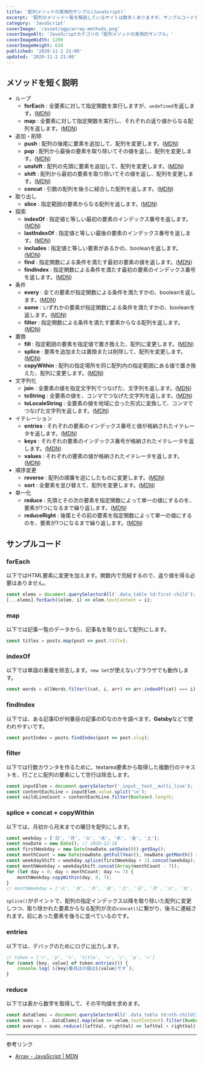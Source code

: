 ```yaml
---
title: '配列メソッドの実用的サンプル(JavaScript)'
excerpt: '配列のメソッド一覧を解説しているサイトは数多くありますが、サンプルコードを見るだけでは実際の使い方をイメージできないことも(特にcopyWithinとreduceRight)。実際に近いサンプルを載せています。'
category: 'JavaScript'
coverImage: '/asset/ogp/array-methods.png'
coverImageAlt: 'JavaScriptカテゴリの「配列メソッドの実用的サンプル」'
coverImageWidth: 1200
coverImageHeight: 630
published: '2020-11-2 21:00'
updated: '2020-11-2 21:00'
---
```


## メソッドを短く説明

- ループ
    - **forEach** : 全要素に対して指定関数を実行しますが、`undefined`を返します。([MDN](https://developer.mozilla.org/ja/docs/Web/JavaScript/Reference/Global_Objects/Array/forEach))
    - **map** : 全要素に対して指定関数を実行し、それぞれの返り値からなる配列を返します。([MDN](https://developer.mozilla.org/ja/docs/Web/JavaScript/Reference/Global_Objects/Array/map))
- 追加・削除
    - **push** : 配列の後尾に要素を追加して、配列を変更します。([MDN](https://developer.mozilla.org/ja/docs/Web/JavaScript/Reference/Global_Objects/Array/push))
    - **pop** : 配列から最後の要素を取り除いてその値を返し、配列を変更します。([MDN](https://developer.mozilla.org/ja/docs/Web/JavaScript/Reference/Global_Objects/Array/pop))
    - **unshift** : 配列の先頭に要素を追加して、配列を変更します。([MDN](https://developer.mozilla.org/ja/docs/Web/JavaScript/Reference/Global_Objects/Array/unshift))
    - **shift** : 配列から最初の要素を取り除いてその値を返し、配列を変更します。([MDN](https://developer.mozilla.org/ja/docs/Web/JavaScript/Reference/Global_Objects/Array/shift))
    - **concat** : 引数の配列を後ろに結合した配列を返します。([MDN](https://developer.mozilla.org/ja/docs/Web/JavaScript/Reference/Global_Objects/Array/concat))
- 取り出し
    - **slice** : 指定範囲の要素からなる配列を返します。([MDN](https://developer.mozilla.org/ja/docs/Web/JavaScript/Reference/Global_Objects/Array/slice))
- 探索
    - **indexOf** : 指定値と等しい最初の要素のインデックス番号を返します。([MDN](https://developer.mozilla.org/ja/docs/Web/JavaScript/Reference/Global_Objects/Array/indexOf))
    - **lastIndexOf** : 指定値と等しい最後の要素のインデックス番号を返します。([MDN](https://developer.mozilla.org/ja/docs/Web/JavaScript/Reference/Global_Objects/Array/lastIndexOf))
    - **includes** : 指定値と等しい要素があるかの、booleanを返します。([MDN](https://developer.mozilla.org/ja/docs/Web/JavaScript/Reference/Global_Objects/Array/includes))
    - **find** : 指定関数による条件を満たす最初の要素の値を返します。([MDN](https://developer.mozilla.org/ja/docs/Web/JavaScript/Reference/Global_Objects/Array/find))
    - **findIndex** : 指定関数による条件を満たす最初の要素のインデックス番号を返します。([MDN](https://developer.mozilla.org/ja/docs/Web/JavaScript/Reference/Global_Objects/Array/findIndex))
- 条件
    - **every** : 全ての要素が指定関数による条件を満たすかの、booleanを返します。([MDN](https://developer.mozilla.org/ja/docs/Web/JavaScript/Reference/Global_Objects/Array/every))
    - **some** : いずれかの要素が指定関数による条件を満たすかの、booleanを返します。([MDN](https://developer.mozilla.org/ja/docs/Web/JavaScript/Reference/Global_Objects/Array/some))
    - **filter** : 指定関数による条件を満たす要素からなる配列を返します。([MDN](https://developer.mozilla.org/ja/docs/Web/JavaScript/Reference/Global_Objects/Array/filter))
- 置換
    - **fill** : 指定範囲の要素を指定値で置き換えた、配列に変更します。([MDN](https://developer.mozilla.org/ja/docs/Web/JavaScript/Reference/Global_Objects/Array/fill))
    - **splice** : 要素を追加または置換または削除して、配列を変更します。([MDN](https://developer.mozilla.org/ja/docs/Web/JavaScript/Reference/Global_Objects/Array/splice))
    - **copyWithin** : 配列の指定場所を同じ配列内の指定範囲にある値で置き換えた、配列に変更します。([MDN](https://developer.mozilla.org/ja/docs/Web/JavaScript/Reference/Global_Objects/Array/copyWithin))
- 文字列化
    - **join** : 全要素の値を指定文字列でつなげた、文字列を返します。([MDN](https://developer.mozilla.org/ja/docs/Web/JavaScript/Reference/Global_Objects/Array/join))
    - **toString** : 全要素の値を、コンマでつなげた文字列を返します。([MDN](https://developer.mozilla.org/ja/docs/Web/JavaScript/Reference/Global_Objects/Array/toString))
    - **toLocaleString** : 全要素の値を地域に合った形式に変換して、コンマでつなげた文字列を返します。([MDN](https://developer.mozilla.org/ja/docs/Web/JavaScript/Reference/Global_Objects/Array/toLocaleString))
- イテレーション
    - **entries** : それぞれの要素のインデックス番号と値が格納されたイテレータを返します。([MDN](https://developer.mozilla.org/ja/docs/Web/JavaScript/Reference/Global_Objects/Array/entries))
    - **keys** : それぞれの要素のインデックス番号が格納されたイテレータを返します。([MDN](https://developer.mozilla.org/ja/docs/Web/JavaScript/Reference/Global_Objects/Array/keys))
    - **values** : それぞれの要素の値が格納されたイテレータを返します。([MDN](https://developer.mozilla.org/ja/docs/Web/JavaScript/Reference/Global_Objects/Array/values))
- 順序変更
    - **reverse** : 配列の順番を逆にしたものに変更します。([MDN](https://developer.mozilla.org/ja/docs/Web/JavaScript/Reference/Global_Objects/Array/reverse))
    - **sort** : 全要素を並び替えて、配列を変更します。([MDN](https://developer.mozilla.org/ja/docs/Web/JavaScript/Reference/Global_Objects/Array/sort))
- 単一化
    - **reduce** : 先頭とその次の要素を指定関数によって単一の値にするのを、要素が1つになるまで繰り返します。([MDN](https://developer.mozilla.org/ja/docs/Web/JavaScript/Reference/Global_Objects/Array/reduce))
    - **reduceRight** : 後尾とその前の要素を指定関数によって単一の値にするのを、要素が1つになるまで繰り返します。([MDN](https://developer.mozilla.org/ja/docs/Web/JavaScript/Reference/Global_Objects/Array/reduceRight))

## サンプルコード

### forEach

以下ではHTML要素に変更を加えます。関数内で完結するので、返り値を得る必要はありません。

```js
const elems = document.querySelectorAll('.data_table td:first-child');
[...elems].forEach((elem, i) => elem.textContent = i);
```

### map

以下では記事一覧のデータから、記事名を取り出して配列にします。

```js
const titles = posts.map(post => post.title);
```

### indexOf

以下では単語の重複を除去します。`new Set`が使えないブラウザでも動作します。

```js
const words = allWords.filter((cat, i, arr) => arr.indexOf(cat) === i);
```

### findIndex

以下では、ある記事IDが何番目の記事のIDなのかを調べます。**Gatsby**などで使われやすいです。

```js
const postIndex = posts.findIndex(post => post.slug);
```

### filter

以下では行数カウンタを作るために、textarea要素から取得した複数行のテキストを、行ごとに配列の要素にして空行は除去します。

```js
const inputElem = document.querySelector('.input__text__multi_line');
const contentEachLine = inputElem.value.split('\n');
const vaildLineCount = contentEachLine.filter(Boolean).length;
```

### splice + concat + copyWithin

以下では、月初から月末までの曜日を配列にします。

```js
const weekday = ['日', '月', '火', '水', '木', '金', '土'];
const nowDate = new Date(); // 2020-12-18
const firstWeekday = new Date(nowDate.setDate(0)).getDay();
const monthCount = new Date(nowDate.getFullYear(), nowDate.getMonth() + 2, 0).getDate();
const weekdayShift = weekday.splice(firstWeekday + 1).concat(weekday);
const monthWeekday = weekdayShift.concat(Array(monthCount - 7));
for (let day = 0; day < monthCount; day += 7) {
    monthWeekday.copyWithin(day, 0, 7);
}
// monthWeekday = ['火', '水', '木', '金', '土', '日', '月', '火', '水', '木', '金', '土', '日', '月', '火', '水', '木', '金', '土', '日', '月', '火', '水', '木', '金', '土', '日', '月', '火', '水', '木']
```

`splice()`がポイントで、配列の指定インデックス以降を取り除いた配列に変更しつつ、取り除かれた要素からなる配列が次の`concat()`に繋がり、後ろに連結されます。前にあった要素を後ろに並べているのです。

### entries

以下では、デバッグのためにログに出力します。

```js
// token = ['<', 'p', '>', 'title', '<', '/', 'p', '>']
for (const [key, value] of token.entries()) {
    console.log(`${key}番目はの値は${value}です`);
}
```

### reduce

以下では表から数字を取得して、その平均値を求めます。

```js
const dataElems = document.querySelectorAll('.data_table td:nth-child(3)');
const nums = [...dataElems].map(elem => +elem.textContent).filter(Number.isFinite);
const average = nums.reduce((leftVal, rightVal) => leftVal + rightVal) / nums.length;
```

---

参考リンク

- [Array - JavaScript | MDN](https://developer.mozilla.org/ja/docs/Web/JavaScript/Reference/Global_Objects/Array)
